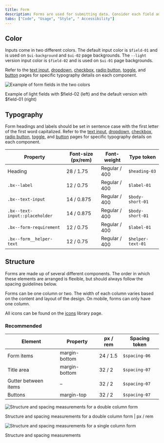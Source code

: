 ```yaml
---
title: Form
description: Forms are used for submitting data. Consider each field and what value the data will provide.
tabs: ["Code", "Usage", "Style", " Accessibility"]
---
```


## Color

Inputs come in two different colors. The default input color is `$field-01` and is used on `$ui-background` and `$ui-02` page backgrounds. The `--light` version input color is `$field-02` and is used on `$ui-01` page backgrounds.

Refer to the [text input](/components/text-input/code), [dropdown](/components/dropdown/code), [checkbox](/components/checkbox/code), [radio button](/components/radio-button/code), [toggle](/components/toggle/code), and [button](/components/button/code) pages for specific typography details on each component.

<div className="image--fixed">

![Example of form fields in the two colors](images/form-style-3.png)

</div>

<Caption>
  Example of light fields with $field-02 (left) and the default version with
  $field-01 (right)
</Caption>

## Typography

Form headings and labels should be set in sentence case with the first letter of the first word capitalized. Refer to the [text input](/components/text-input/code), [dropdown](/components/dropdown/code), [checkbox](/components/checkbox/code), [radio button](/components/radio-button/code), [toggle](/components/toggle/code), and [button](/components/button/code) pages for specific typography details on each component.

| Property                       | Font-size (px/rem) | Font-weight   | Type token        |
| ------------------------------ | ------------------ | ------------- | ----------------- |
| Heading                        | 28 / 1.75          | Regular / 400 | `$heading-03`     |
| `.bx--label`                   | 12 / 0.75          | Regular / 400 | `$label-01`       |
| `.bx--text-input`              | 14 / 0.875         | Regular / 400 | `$body-short-01`  |
| `.bx--text-input::placeholder` | 14 / 0.875         | Regular / 400 | `$body-short-01`  |
| `.bx--form-requirement`        | 12 / 0.75          | Regular / 400 | `$label-01`       |
| `.bx--form__helper-text`       | 12 / 0.75          | Regular / 400 | `$helper-text-01` |

## Structure

Forms are made up of several different components. The order in which these elements are arranged is flexible, but should always follow the spacing guidelines below.

Forms can be one column or two. The width of each column varies based on the content and layout of the design. On mobile, forms can only have one column.

All icons can be found on the [icons](/guidelines/icons/library) library page.

### Recommended

| Element              | Property      | px / rem | Spacing token |
| -------------------- | ------------- | -------- | ------------- |
| Form items           | margin-bottom | 24 / 1.5 | `$spacing-06` |
| Title area           | margin-bottom | 32 / 2   | `$spacing-07` |
| Gutter between items | –             | 32 / 2   | `$spacing-07` |
| Buttons              | margin-top    | 32 / 2   | `$spacing-07` |

<div className="image--fixed">

![Structure and spacing measurements for a double column form ](images/form-style-2.png)

</div>

<Caption>
  Structure and spacing measurements for a double column form | px / rem
</Caption>

<div className="image--fixed">

![Structure and spacing measurements for a single column form](images/form-style-1.png)

</div>

<Caption>Structure and spacing measurements</Caption>
